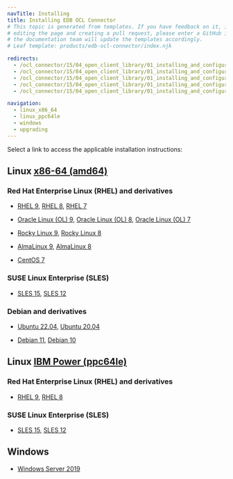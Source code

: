 ```yaml
---
navTitle: Installing
title: Installing EDB OCL Connector
# This topic is generated from templates. If you have feedback on it, instead of
# editing the page and creating a pull request, please enter a GitHub issue and
# the documentation team will update the templates accordingly.
# Leaf template: products/edb-ocl-connector/index.njk

redirects:
  - /ocl_connector/15/04_open_client_library/01_installing_and_configuring_the_ocl_connector/
  - /ocl_connector/15/04_open_client_library/01_installing_and_configuring_the_ocl_connector/install_on_linux_using_edb_repo/
  - /ocl_connector/15/04_open_client_library/01_installing_and_configuring_the_ocl_connector/install_on_linux_using_edb_repo/11_updating_rpm_install/
  - /ocl_connector/15/04_open_client_library/01_installing_and_configuring_the_ocl_connector/install_on_linux_using_edb_repo/ibm_power_ppc64le/07_ocl_connector14_rhel8_ppcle/
  - /ocl_connector/15/04_open_client_library/01_installing_and_configuring_the_ocl_connector/install_on_linux_using_edb_repo/x86_amd64/06_ocl_connector14_ubuntu18_deb9_x86/

navigation:
  - linux_x86_64
  - linux_ppc64le
  - windows
  - upgrading
---
```


Select a link to access the applicable installation instructions:

## Linux [x86-64 (amd64)](linux_x86_64)

### Red Hat Enterprise Linux (RHEL) and derivatives

- [RHEL 9](linux_x86_64/ocl_rhel_9), [RHEL 8](linux_x86_64/ocl_rhel_8), [RHEL 7](linux_x86_64/ocl_rhel_7)

- [Oracle Linux (OL) 9](linux_x86_64/ocl_rhel_9), [Oracle Linux (OL) 8](linux_x86_64/ocl_rhel_8), [Oracle Linux (OL) 7](linux_x86_64/ocl_rhel_7)

- [Rocky Linux 9](linux_x86_64/ocl_other_linux_9), [Rocky Linux 8](linux_x86_64/ocl_other_linux_8)

- [AlmaLinux 9](linux_x86_64/ocl_other_linux_9), [AlmaLinux 8](linux_x86_64/ocl_other_linux_8)

- [CentOS 7](linux_x86_64/ocl_centos_7)

### SUSE Linux Enterprise (SLES)

- [SLES 15](linux_x86_64/ocl_sles_15), [SLES 12](linux_x86_64/ocl_sles_12)

### Debian and derivatives

- [Ubuntu 22.04](linux_x86_64/ocl_ubuntu_22), [Ubuntu 20.04](linux_x86_64/ocl_ubuntu_20)

- [Debian 11](linux_x86_64/ocl_debian_11), [Debian 10](linux_x86_64/ocl_debian_10)

## Linux [IBM Power (ppc64le)](linux_ppc64le)

### Red Hat Enterprise Linux (RHEL) and derivatives

- [RHEL 9](linux_ppc64le/ocl_rhel_9), [RHEL 8](linux_ppc64le/ocl_rhel_8)

### SUSE Linux Enterprise (SLES)

- [SLES 15](linux_ppc64le/ocl_sles_15), [SLES 12](linux_ppc64le/ocl_sles_12)

## Windows

- [Windows Server 2019](windows)
